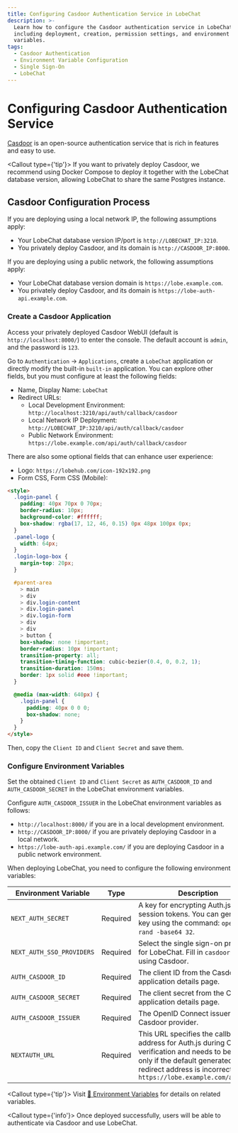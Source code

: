 ```yaml
---
title: Configuring Casdoor Authentication Service in LobeChat
description: >-
  Learn how to configure the Casdoor authentication service in LobeChat,
  including deployment, creation, permission settings, and environment
  variables.
tags:
  - Casdoor Authentication
  - Environment Variable Configuration
  - Single Sign-On
  - LobeChat
---
```


# Configuring Casdoor Authentication Service

[Casdoor](https://github.com/casdoor/casdoor) is an open-source authentication service that is rich in features and easy to use.

<Callout type={'tip'}>
  If you want to privately deploy Casdoor, we recommend using Docker Compose to deploy it together
  with the LobeChat database version, allowing LobeChat to share the same Postgres instance.
</Callout>

## Casdoor Configuration Process

If you are deploying using a local network IP, the following assumptions apply:

- Your LobeChat database version IP/port is `http://LOBECHAT_IP:3210`.
- You privately deploy Casdoor, and its domain is `http://CASDOOR_IP:8000`.

If you are deploying using a public network, the following assumptions apply:

- Your LobeChat database version domain is `https://lobe.example.com`.
- You privately deploy Casdoor, and its domain is `https://lobe-auth-api.example.com`.

<Steps>

### Create a Casdoor Application

Access your privately deployed Casdoor WebUI (default is `http://localhost:8000/`) to enter the console. The default account is `admin`, and the password is `123`.

Go to `Authentication` -> `Applications`, create a `LobeChat` application or directly modify the built-in `built-in` application. You can explore other fields, but you must configure at least the following fields:

- Name, Display Name: `LobeChat`
- Redirect URLs:
  - Local Development Environment: `http://localhost:3210/api/auth/callback/casdoor`
  - Local Network IP Deployment: `http://LOBECHAT_IP:3210/api/auth/callback/casdoor`
  - Public Network Environment: `https://lobe.example.com/api/auth/callback/casdoor`

There are also some optional fields that can enhance user experience:

- Logo: `https://lobehub.com/icon-192x192.png`
- Form CSS, Form CSS (Mobile):

```html
<style>
  .login-panel {
    padding: 40px 70px 0 70px;
    border-radius: 10px;
    background-color: #ffffff;
    box-shadow: rgba(17, 12, 46, 0.15) 0px 48px 100px 0px;
  }
  .panel-logo {
    width: 64px;
  }
  .login-logo-box {
    margin-top: 20px;
  }

  #parent-area
    > main
    > div
    > div.login-content
    > div.login-panel
    > div.login-form
    > div
    > div
    > button {
    box-shadow: none !important;
    border-radius: 10px !important;
    transition-property: all;
    transition-timing-function: cubic-bezier(0.4, 0, 0.2, 1);
    transition-duration: 150ms;
    border: 1px solid #eee !important;
  }

  @media (max-width: 640px) {
    .login-panel {
      padding: 40px 0 0 0;
      box-shadow: none;
    }
  }
</style>
```

Then, copy the `Client ID` and `Client Secret` and save them.

### Configure Environment Variables

Set the obtained `Client ID` and `Client Secret` as `AUTH_CASDOOR_ID` and `AUTH_CASDOOR_SECRET` in the LobeChat environment variables.

Configure `AUTH_CASDOOR_ISSUER` in the LobeChat environment variables as follows:

- `http://localhost:8000/` if you are in a local development environment.
- `http://CASDOOR_IP:8000/` if you are privately deploying Casdoor in a local network.
- `https://lobe-auth-api.example.com/` if you are deploying Casdoor in a public network environment.

When deploying LobeChat, you need to configure the following environment variables:

| Environment Variable | Type | Description |
| --- | --- | --- |
| `NEXT_AUTH_SECRET` | Required | A key for encrypting Auth.js session tokens. You can generate a key using the command: `openssl rand -base64 32`. |
| `NEXT_AUTH_SSO_PROVIDERS` | Required | Select the single sign-on provider for LobeChat. Fill in `casdoor` for using Casdoor. |
| `AUTH_CASDOOR_ID` | Required | The client ID from the Casdoor application details page. |
| `AUTH_CASDOOR_SECRET` | Required | The client secret from the Casdoor application details page. |
| `AUTH_CASDOOR_ISSUER` | Required | The OpenID Connect issuer for the Casdoor provider. |
| `NEXTAUTH_URL` | Required | This URL specifies the callback address for Auth.js during OAuth verification and needs to be set only if the default generated redirect address is incorrect. `https://lobe.example.com/api/auth` |

<Callout type={'tip'}>
  Visit [📘 Environment Variables](/docs/self-hosting/environment-variables/auth#casdoor) for
  details on related variables.
</Callout>

</Steps>

<Callout type={'info'}>
  Once deployed successfully, users will be able to authenticate via Casdoor and use LobeChat.
</Callout>
